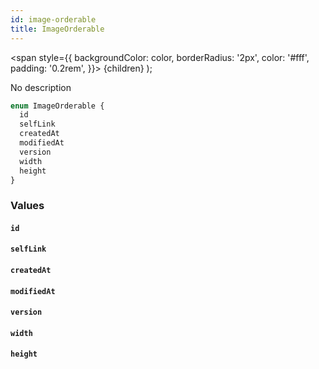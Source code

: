 ```yaml
---
id: image-orderable
title: ImageOrderable
---
```


<span
style={{
      backgroundColor: color,
      borderRadius: '2px',
      color: '#fff',
      padding: '0.2rem',
    }}>
{children}
</span>
);

No description

```graphql
enum ImageOrderable {
  id
  selfLink
  createdAt
  modifiedAt
  version
  width
  height
}
```

### Values

#### `id`

#### `selfLink`

#### `createdAt`

#### `modifiedAt`

#### `version`

#### `width`

#### `height`
